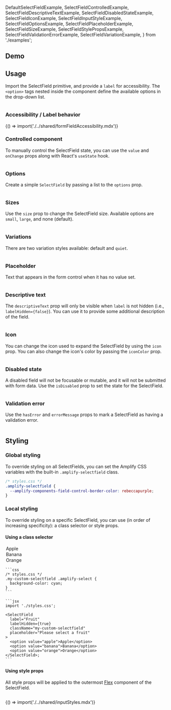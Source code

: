 
  DefaultSelectFieldExample,
  SelectFieldControlledExample,
  SelectFieldDescriptiveTextExample,
  SelectFieldDisabledStateExample,
  SelectFieldIconExample,
  SelectFieldInputStyleExample,
  SelectFieldOptionsExample,
  SelectFieldPlaceholderExample,
  SelectFieldSizeExample,
  SelectFieldStylePropsExample,
  SelectFieldValidationErrorExample,
  SelectFieldVariationExample,
} from './examples';

## Demo

<SelectFieldDemo />

## Usage

Import the SelectField primitive, and provide a `label` for accessibility. The `<option>` tags nested inside the component define the available options in the drop-down list.

<Example>
  <DefaultSelectFieldExample />
  
  <ExampleCode>

```jsx file=./examples/DefaultSelectFieldExample.tsx

```

  </ExampleCode>
</Example>

### Accessibility / Label behavior

<Fragment>{() => import('./../shared/formFieldAccessibility.mdx')}</Fragment>

### Controlled component

To manually control the SelectField state, you can use the `value` and `onChange` props along with React's `useState` hook.

<Example>
  <SelectFieldControlledExample />
  
  <ExampleCode>

```jsx file=./examples/SelectFieldControlledExample.tsx

```

  </ExampleCode>
</Example>

### Options

Create a simple `SelectField` by passing a list to the `options` prop.

<Example>
  <SelectFieldOptionsExample />
  
  <ExampleCode>

```jsx file=./examples/SelectFieldOptionsExample.tsx

```

  </ExampleCode>
</Example>

### Sizes

Use the `size` prop to change the SelectField size. Available options are `small`, `large`, and none (default).

<Example>
  <SelectFieldSizeExample />
  
  <ExampleCode>

```jsx file=./examples/SelectFieldSizeExample.tsx

```

  </ExampleCode>
</Example>

### Variations

There are two variation styles available: default and `quiet`.

<Example>
  <SelectFieldVariationExample />
  
  <ExampleCode>

```jsx file=./examples/SelectFieldVariationExample.tsx

```

  </ExampleCode>
</Example>

### Placeholder

Text that appears in the form control when it has no value set.

<Example>
  <SelectFieldPlaceholderExample />
  
  <ExampleCode>

```jsx file=./examples/SelectFieldPlaceholderExample.tsx

```

  </ExampleCode>
</Example>

### Descriptive text

The `descriptiveText` prop will only be visible when `label` is not hidden (i.e., `labelHidden={false}`). You can use it to provide some additional description of the field.

<Example>
  <SelectFieldDescriptiveTextExample />
  
  <ExampleCode>

```jsx file=./examples/SelectFieldDescriptiveTextExample.tsx

```

  </ExampleCode>
</Example>

### Icon

You can change the icon used to expand the SelectField by using the `icon` prop. You can also change the icon's color by passing the `iconColor` prop.

<Example>
  <SelectFieldIconExample />
  
  <ExampleCode>

```jsx file=./examples/SelectFieldIconExample.tsx

```

  </ExampleCode>
</Example>

### Disabled state

A disabled field will not be focusable or mutable, and it will not be submitted with form data. Use the `isDisabled` prop to set the state for the SelectField.

<Example>
  <SelectFieldDisabledStateExample />
  
  <ExampleCode>

```jsx file=./examples/SelectFieldDisabledStateExample.tsx

```

  </ExampleCode>
</Example>

### Validation error

Use the `hasError` and `errorMessage` props to mark a SelectField as having a validation error.

<Example>
  <SelectFieldValidationErrorExample />
  
  <ExampleCode>

```jsx file=./examples/SelectFieldValidationErrorExample.tsx

```

  </ExampleCode>
</Example>

## Styling

### Global styling

To override styling on all SelectFields, you can set the Amplify CSS variables with the built-in `.amplify-selectfield` class.

```css
/* styles.css */
.amplify-selectfield {
  --amplify-components-field-control-border-color: rebeccapurple;
}
```

### Local styling

To override styling on a specific SelectField, you can use (in order of increasing specificity): a class selector or style props.

#### Using a class selector

<Example>
  <SelectField
    label="Fruit"
    labelHidden={true}
    className="my-custom-selectfield"
    placeholder="Please select a fruit"
  >
    <option value="apple">Apple</option>
    <option value="banana">Banana</option>
    <option value="orange">Orange</option>
  </SelectField>
  
  <ExampleCode>
    
    ```css
    /* styles.css */
    .my-custom-selectfield .amplify-select {
      background-color: cyan;
    }
    ```

    ```jsx
    import './styles.css';

    <SelectField
      label="Fruit"
      labelHidden={true}
      className="my-custom-selectfield"
      placeholder="Please select a fruit"
    >
      <option value="apple">Apple</option>
      <option value="banana">Banana</option>
      <option value="orange">Orange</option>
    </SelectField>;
    ```

  </ExampleCode>
</Example>

#### Using style props

All style props will be applied to the outermost [Flex](/components/flex) component of the SelectField.

<Example>
  <SelectFieldStylePropsExample />
  <ExampleCode>

```jsx file=./examples/SelectFieldStylePropsExample.tsx

```

  </ExampleCode>
</Example>

<Fragment>{() => import('./../shared/inputStyles.mdx')}</Fragment>

<Example>
  <SelectFieldInputStyleExample />
  <ExampleCode>

```jsx file=./examples/SelectFieldInputStyleExample.tsx

```

  </ExampleCode>
</Example>
